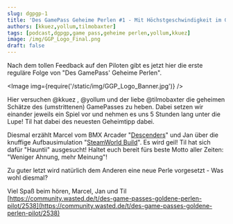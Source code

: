 ```yaml
---
slug: dgpgp-1
title: 'Des GamePass Geheime Perlen #1 - Mit Höchstgeschwindigkeit im Güterverkehr'
authors: [kkuez,yollum,tilmobaxter]
tags: [podcast,dgpgp,game pass,geheime perlen,yollum,kkuez]
image: /img/GGP_Logo_Final.png
draft: false
---
```



Nach dem tollen Feedback auf den Piloten gibt es jetzt hier die erste reguläre Folge von "Des GamePass' Geheime Perlen".

<Image img={require('/static/img/GGP_Logo_Banner.jpg')} />

<!--truncate-->

Hier versuchen @kkuez , @yollum und der liebe @tilmobaxter die geheimen Schätze des (umstrittenen) GamePasses zu heben.
Dabei setzen wir einander jeweils ein Spiel vor und nehmen es uns 5 Stunden lang unter die Lupe! Til hat dabei des neuesten Geheimtipp dabei.

Diesmal erzählt Marcel vom BMX Arcader "[Descenders](https://www.xbox.com/de-de/games/store/descenders/c37xbx7dcbz0)" und Jan über die knuffige Aufbausimulation "[SteamWorld Build](https://www.xbox.com/de-de/games/store/steamworld-build/9mvrdc1bw8tq)". Es wird geil!
Til hat sich dafür "Hauntii" ausgesucht!
Haltet euch bereit fürs beste Motto aller Zeiten: "Weniger Ahnung, mehr Meinung"!

Zu guter letzt wird natürlich dem Anderen eine neue Perle vorgesetzt - Was wohl diesmal?

Viel Spaß beim hören,
Marcel, Jan und Til
[https://community.wasted.de/t/des-game-passes-goldene-perlen-pilot/2538](https://community.wasted.de/t/des-game-passes-goldene-perlen-pilot/2538)
<ReactPlayer
    width="100%"
    height="50px"
    controls
    url='https://m10z.picnotes.de/DesGamePassesGeheimePerlen/DesGamePassesGeheimePerlen_1.mp3'
/>
